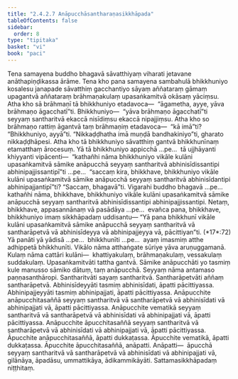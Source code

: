 ```yaml
---
title: "2.4.2.7 Anāpucchāsantharaṇasikkhāpada"
tableOfContents: false
sidebar:
  order: 8
type: "tipitaka"
basket: "vi"
book: "paci"
---
```



<DynamicBreadcrumb />

<Division number="864" book="paci">

<Paragraph number="2747" book="paci">
Tena samayena buddho bhagavā sāvatthiyaṃ viharati jetavane anāthapiṇḍikassa ārāme. Tena kho pana samayena sambahulā bhikkhuniyo kosalesu janapade sāvatthiṃ gacchantiyo sāyaṃ aññataraṃ gāmaṃ upagantvā aññataraṃ brāhmaṇakulaṃ upasaṅkamitvā okāsaṃ yāciṃsu. Atha kho sā brāhmaṇī tā bhikkhuniyo etadavoca—  “āgametha, ayye, yāva brāhmaṇo āgacchatī”ti. Bhikkhuniyo—  “yāva brāhmaṇo āgacchatī”ti seyyaṃ santharitvā ekaccā nisīdiṃsu ekaccā nipajjiṃsu. Atha kho so brāhmaṇo rattiṃ āgantvā taṃ brāhmaṇiṃ etadavoca—  “kā imā”ti? “Bhikkhuniyo, ayyā”ti. “Nikkaḍḍhatha imā muṇḍā bandhakiniyo”ti, gharato nikkaḍḍhāpesi.
</Paragraph>

<Paragraph number="2748" book="paci">
Atha kho tā bhikkhuniyo sāvatthiṃ gantvā bhikkhunīnaṃ etamatthaṃ ārocesuṃ. Yā tā bhikkhuniyo appicchā …pe…  tā ujjhāyanti khiyyanti vipācenti—  “kathañhi nāma bhikkhuniyo vikāle kulāni upasaṅkamitvā sāmike anāpucchā seyyaṃ santharitvā abhinisīdissantipi abhinipajjissantipī”ti …pe…  “saccaṃ kira, bhikkhave, bhikkhuniyo vikāle kulāni upasaṅkamitvā sāmike anāpucchā seyyaṃ santharitvā abhinisīdantipi abhinipajjantipī”ti? “Saccaṃ, bhagavā”ti. Vigarahi buddho bhagavā …pe…  kathañhi nāma, bhikkhave, bhikkhuniyo vikāle kulāni upasaṅkamitvā sāmike anāpucchā seyyaṃ santharitvā abhinisīdissantipi abhinipajjissantipi. Netaṃ, bhikkhave, appasannānaṃ vā pasādāya …pe…  evañca pana, bhikkhave, bhikkhuniyo imaṃ sikkhāpadaṃ uddisantu—
</Paragraph>

</Division>
<Division number="865" book="paci">

<Paragraph number="2749" book="paci">
<Emphasis>“Yā pana bhikkhunī vikāle kulāni upasaṅkamitvā sāmike anāpucchā seyyaṃ santharitvā vā santharāpetvā vā abhinisīdeyya vā abhinipajjeyya vā, pācittiyan”</Emphasis>ti. (*17*:<Emphasis>72</Emphasis>)
</Paragraph>

</Division>
<Division number="866" book="paci">

<Paragraph number="2750" book="paci">
<Emphasis>Yā panā</Emphasis>ti yā yādisā …pe…  <Emphasis>bhikkhunī</Emphasis>ti …pe…  ayaṃ imasmiṃ atthe adhippetā bhikkhunīti.
</Paragraph>

<Paragraph number="2751" book="paci">
<Emphasis>Vikālo</Emphasis> nāma atthaṅgate sūriye yāva aruṇuggamanā.
</Paragraph>

<Paragraph number="2752" book="paci">
<Emphasis>Kulaṃ</Emphasis> nāma cattāri kulāni—  khattiyakulaṃ, brāhmaṇakulaṃ, vessakulaṃ suddakulaṃ. <Emphasis>Upasaṅkamitvā</Emphasis>ti tattha gantvā.
</Paragraph>

<Paragraph number="2753" book="paci">
<Emphasis>Sāmike anāpucchā</Emphasis>ti yo tasmiṃ kule manusso sāmiko dātuṃ, taṃ anāpucchā.
</Paragraph>

<Paragraph number="2754" book="paci">
<Emphasis>Seyyaṃ</Emphasis> nāma antamaso paṇṇasanthāropi. <Emphasis>Santharitvā</Emphasis>ti sayaṃ santharitvā. <Emphasis>Santharāpetvā</Emphasis>ti aññaṃ santharāpetvā. <Emphasis>Abhinisīdeyyā</Emphasis>ti tasmiṃ abhinisīdati, āpatti pācittiyassa. <Emphasis>Abhinipajjeyyā</Emphasis>ti tasmiṃ abhinipajjati, āpatti pācittiyassa.
</Paragraph>

</Division>
<Division number="867" book="paci">

<Paragraph number="2755" book="paci">
Anāpucchite anāpucchitasaññā seyyaṃ santharitvā vā santharāpetvā vā abhinisīdati vā abhinipajjati vā, āpatti pācittiyassa. Anāpucchite vematikā seyyaṃ santharitvā vā santharāpetvā vā abhinisīdati vā abhinipajjati vā, āpatti pācittiyassa. Anāpucchite āpucchitasaññā seyyaṃ santharitvā vā santharāpetvā vā abhinisīdati vā abhinipajjati vā, āpatti pācittiyassa.
</Paragraph>

<Paragraph number="2756" book="paci">
Āpucchite anāpucchitasaññā, āpatti dukkaṭassa. Āpucchite vematikā, āpatti dukkaṭassa. Āpucchite āpucchitasaññā, anāpatti.
</Paragraph>

</Division>
<Division number="868" book="paci">

<Paragraph number="2757" book="paci">
Anāpatti—  āpucchā seyyaṃ santharitvā vā santharāpetvā vā abhinisīdati vā abhinipajjati vā, gilānāya, āpadāsu, ummattikāya, ādikammikāyāti.

</Paragraph>
</Division>

<Paragraph number="2758" type="center" book="paci">
Sattamasikkhāpadaṃ niṭṭhitaṃ.
</Paragraph>